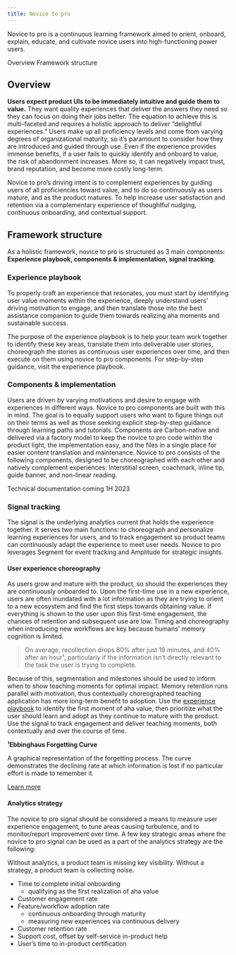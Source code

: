 ```yaml
---
title: Novice to pro
---
```


<PageDescription>

Novice to pro is a continuous learning framework aimed to orient, onboard, explain, educate, and cultivate novice users into high-functioning power users.

</PageDescription>

<AnchorLinks>
   <AnchorLink>Overview</AnchorLink>
   <AnchorLink>Framework structure</AnchorLink>
</AnchorLinks>


## Overview

**Users expect product UIs to be immediately intuitive and guide them to value.** They want quality experiences that deliver the answers they need so they can focus on doing their jobs better. The equation to achieve this is multi-faceted and requires a holistic approach to deliver “delightful experiences.” Users make up all proficiency levels and come from varying degrees of organizational maturity, so it’s paramount to consider how they are introduced and guided through use. Even if the experience provides immense benefits, if a user fails to quickly identify and onboard to value, the risk of abandonment increases. More so, it can negatively impact trust, brand reputation, and become more costly long-term.

Novice to pro’s driving intent is to complement experiences by guiding users of all proficiencies toward value, and to do so continuously as users mature, and as the product matures. To help increase user satisfaction and retention via a complementary experience of thoughtful nudging, continuous onboarding, and contextual support.


## Framework structure

As a holistic framework, novice to pro is structured as 3 main components: **Experience playbook, components & implementation, signal tracking.**

### Experience playbook

To properly craft an experience that resonates, you must start by identifying user value moments within the experience, deeply understand users’ driving motivation to engage, and then translate those into the best assistance companion to guide them towards realizing aha moments and sustainable success.

The purpose of the experience playbook is to help your team work together to identify these key areas, translate them into deliverable user stories, choreograph the stories as continuous user experiences over time, and then execute on them using novice to pro components. For step-by-step guidance, visit the experience playbook.

<CardGroup>
  <MiniCard
    title="Experience playbook"
    href="/novice-to-pro/experience-playbook"
    actionIcon="arrowRight"
  />
</CardGroup>

### Components & implementation

Users are driven by varying motivations and desire to engage with experiences in different ways. Novice to pro components are built with this in mind. The goal is to equally support users who want to figure things out on their terms as well as those seeking explicit step-by-step guidance through learning paths and tutorials. Components are Carbon-native and delivered via a factory model to keep the novice to pro code within the product light, the implementation easy, and the files in a single place for easier content translation and maintenance. Novice to pro consists of the following components, designed to be choreographed with each other and natively complement experiences: Interstitial screen, coachmark, inline tip, guide banner, and non-linear reading.

<CardGroup><MiniCard
  title="Interstitial screen"
  href="/novice-to-pro/components/interstitial/usage"
  actionIcon="arrowRight"
  />
<MiniCard
    title="Coachmark"
href="/novice-to-pro/components/coachmark/usage"
  actionIcon="arrowRight"
  />
<MiniCard
  title="Inline tip"
  href="/novice-to-pro/components/inline-tip/usage"
  actionIcon="arrowRight"
  />
<MiniCard
  title="Guide banner"
  href="/novice-to-pro/components/guide-banner/usage"
    actionIcon="arrowRight"
  />
<MiniCard
  title="Non-linear reading"
  href="/novice-to-pro/components/nonlinear-reading/usage"
  actionIcon="arrowRight"
  />
</CardGroup>

<InlineNotification>
  Technical documentation coming 1H 2023
</InlineNotification>

### Signal tracking

<Row>
<Column colMd={8} colLg={8}>

The signal is the underlying analytics current that holds the experience together. It serves two main functions: to choreograph and personalize learning experiences for users, and to track engagement so product teams can  continuously adapt the experience to meet user needs. Novice to pro leverages Segment for event tracking and Amplitude for strategic insights.

#### User experience choreography

As users grow and mature with the product, so should the experiences they are continuously onboarded to. Upon the first-time use in a new experience, users are often inundated with a lot information as they are trying to orient to a new ecosystem and find the first steps towards obtaining value. If everything is shown to the user upon this first-time engagement, the chances of retention and subsequent use are low. Timing and choreography when introducing new workflows are key because humans’ memory cognition is limited.

> On average, recollection drops 60% after just 19 minutes, and 40% after an hour¹, particularly if the information isn’t directly relevant to the task the user is trying to complete. 

Because of this, segmentation and milestones should be used to inform when to show teaching moments for optimal impact. Memory retention runs parallel with motivation, thus contextually choreographed teaching application has more long-term benefit to adoption. Use the [experience playbook](/novice-to-pro/experience-playbook) to identify the first moment of aha value, then prioritize what the user should learn and adopt as they continue to mature with the product. Use the signal to track engagement and deliver teaching moments, both contextually and over the course of time.
</Column>

<Column colMd={2} colLg={3} offsetMd={1} offsetLg={1}>
  <Aside>

**¹Ebbinghaus Forgetting Curve**

A graphical representation of the forgetting process. The curve demonstrates the declining rate at which information is lost if no particular effort is made to remember it.

[Learn more](https://practicalpie.com/ebbinghaus-forgetting-curve/)

  </Aside>
</Column>
</Row>

#### Analytics strategy

<Row>
<Column colMd={8} colLg={8}>

The novice to pro signal should be considered a means to measure user experience engagement, to tune areas causing turbulence, and to monitor/report improvement over time. A few key strategic areas where the novice to pro signal can be used as a part of the analytics strategy are the following:

</Column>
<Column colMd={2} colLg={3} offsetMd={1} offsetLg={1}>
  <Aside>

Without analytics, a product team is missing key visibility. Without a strategy, a product team is collecting noise.

  </Aside>
</Column>
</Row>

* Time to complete initial onboarding
  * qualifying as the first realization of aha value
* Customer engagement rate
* Feature/workflow adoption rate
  * continuous onboarding through maturity
  * measuring new experiences via continuous delivery
* Customer retention rate
* Support cost, offset by self-service in-product help
* User’s time to in-product certification
